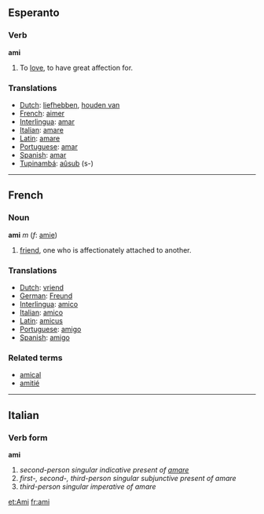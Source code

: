 ==Esperanto==

===Verb===
'''ami'''

# To [[love]], to have great affection for.

===Translations===
*[[Dutch]]: [[liefhebben]], [[houden van]]
*[[French]]: [[aimer]]
*[[Interlingua]]: [[amar]]
*[[Italian]]: [[amare]]
*[[Latin]]: [[amare]]
*[[Portuguese]]: [[amar]]
*[[Spanish]]: [[amar]]
*[[Tupinambá]]: [[aûsub]] (s-)

----

==French==

===Noun===
'''ami''' ''m'' (''f'': [[amie]])

# [[friend]], one who is affectionately attached to another.

===Translations===
*[[Dutch]]: [[vriend]]
*[[German]]: [[Freund]]
*[[Interlingua]]: [[amico]]
*[[Italian]]: [[amico]]
*[[Latin]]: [[amicus]]
*[[Portuguese]]: [[amigo]]
*[[Spanish]]: [[amigo]]

===Related terms===
*[[amical]]
*[[amitié]]

----

==Italian==
===Verb form===
'''ami'''

# ''second-person singular indicative present of [[amare]]''
# ''first-, second-, third-person singular subjunctive present of amare''
# ''third-person singular imperative of amare''

[[et:Ami]]
[[fr:ami]]